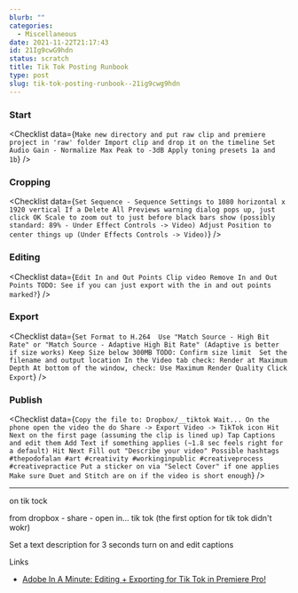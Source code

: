 ```yaml
---
blurb: ""
categories:
  - Miscellaneous
date: 2021-11-22T21:17:43
id: 21Ig9cwG9hdn
status: scratch
title: Tik Tok Posting Runbook
type: post
slug: tik-tok-posting-runbook--21ig9cwg9hdn
---
```



### Start

<Checklist data={`
Make new directory and put raw clip and premiere project in 'raw' folder
Import clip and drop it on the timeline
Set Audio Gain - Normalize Max Peak to -3dB
Apply toning presets 1a and 1b
`} />

### Cropping

<Checklist data={`
Set Sequence - Sequence Settings to 1080 horizontal x 1920 vertical
If a Delete All Previews warning dialog pops up, just click OK
Scale to zoom out to just before black bars show (possibly standard: 89% - Under Effect Controls -> Video)
Adjust Position to center things up (Under Effects Controls -> Video)
`} />

### Editing

<Checklist data={`
Edit In and Out Points
Clip video
Remove In and Out Points
TODO: See if you can just export with the in and out points marked?
`} />

### Export 

<Checklist data={`
Set Format to H.264 
Use "Match Source - High Bit Rate" or "Match Source - Adaptive High Bit Rate" (Adaptive is better if size works)
Keep Size below 300MB
TODO: Confirm size limit 
Set the filename and output location
In the Video tab check: Render at Maximum Depth
At bottom of the window, check: Use Maximum Render Quality
Click Export
`} />

### Publish

<Checklist data={`
Copy the file to: Dropbox/__tiktok
Wait...
On the phone open the video the do Share -> Export Video -> TikTok icon
Hit Next on the first page (assuming the clip is lined up)
Tap Captions and edit them
Add Text if something applies (~1.8 sec feels right for a default)
Hit Next
Fill out "Describe your video"
Possible hashtags #thepodofalan #art #creativity #workinginpublic #creativeprocess #creativepractice
Put a sticker on via "Select Cover" if one applies
Make sure Duet and Stitch are on if the video is short enough
`} />








---


on tik tock 

from dropbox - share - open in... tik tok (the first option for tik tok didn't wokr)

Set a text description for 3 seconds
turn on and edit captions


Links

- [Adobe In A Minute: Editing + Exporting for Tik Tok in Premiere Pro!](https://www.youtube.com/watch?v=xCu7T8RguqQ)
